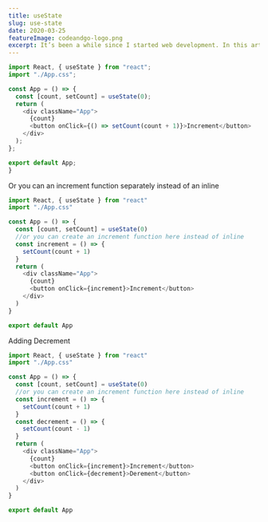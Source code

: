 ```yaml
---
title: useState
slug: use-state
date: 2020-03-25
featureImage: codeandgo-logo.png
excerpt: It’s been a while since I started web development. In this article, I will explain how I started coding, from making a single basic component to complex components, breaking complex code into a single piece of components to render a single file into the browser and other stuff.
---
```


```js
import React, { useState } from "react";
import "./App.css";

const App = () => {
  const [count, setCount] = useState(0);
  return (
    <div className="App">
      {count}
      <button onClick={() => setCount(count + 1)}>Increment</button>
    </div>
  );
};

export default App;
}
```

Or you can an increment function separately instead of an inline

```js
import React, { useState } from "react"
import "./App.css"

const App = () => {
  const [count, setCount] = useState(0)
  //or you can create an increment function here instead of inline
  const increment = () => {
    setCount(count + 1)
  }
  return (
    <div className="App">
      {count}
      <button onClick={increment}>Increment</button>
    </div>
  )
}

export default App
```

Adding Decrement

```js
import React, { useState } from "react"
import "./App.css"

const App = () => {
  const [count, setCount] = useState(0)
  //or you can create an increment function here instead of inline
  const increment = () => {
    setCount(count + 1)
  }
  const decrement = () => {
    setCount(count - 1)
  }
  return (
    <div className="App">
      {count}
      <button onClick={increment}>Increment</button>
      <button onClick={decrement}>Derement</button>
    </div>
  )
}

export default App
```
